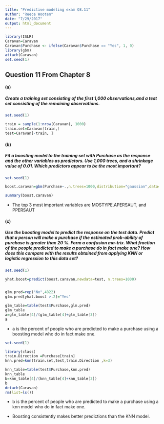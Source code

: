 ```yaml
---
title: "Predictive modeling exam Q8.11"
author: "Reece Wooten"
date: "7/29/2017"
output: html_document
---
```


```r
library(ISLR)
Caravan=Caravan
Caravan$Purchase <- ifelse(Caravan$Purchase == "Yes", 1, 0)
library(gbm)
attach(Caravan)
set.seed(1)

```
## Question 11 From Chapter 8
#### (a) 
##### Create a training set consisting of the first 1,000 observations,and a test set consisting of the remaining observations.
```r
set.seed(1)

train = sample(1:nrow(Caravan), 1000)
train.set=Caravan[train,]
test=Caravan[-train, ]


```
#### (b) 
##### Fit a boosting model to the training set with Purchase as the response and the other variables as predictors. Use 1,000 trees, and a shrinkage value of 0.01. Which predictors appear to be the most important?

```r
set.seed(1)

boost.caravan=gbm(Purchase~.,n.trees=1000,distribution="gaussian",data=train.set,shrinkage = .01)

summary(boost.caravan)
```
* The top 3 most important variables are MOSTYPE,APERSAUT, and PPERSAUT 

#### (c) 
##### Use the boosting model to predict the response on the test data. Predict that a person will make a purchase if the estimated prob-ability of purchase is greater than 20 %. Form a confusion ma-trix. What fraction of the people predicted to make a purchase do in fact make one? How does this compare with the results obtained from applying KNN or logistic regression to this data set?
```r
set.seed(1)

yhat.boost=predict(boost.caravan,newdata=test, n.trees=1000)


glm.pred=rep("No",4822)
glm.pred[yhat.boost >.2]="Yes"

```
```r
glm_table=table(test$Purchase,glm.pred)
glm_table
a=glm_table[4]/(glm_table[4]+glm_table[3])
a
```
* a is the percent of people who are predicted to make a purchase using a boosting model who do in fact make one. 
```r
set.seed(1)

library(class)
train.Direction =Purchase[train]
knn.pred=knn(train.set,test,train.Direction ,k=3)

knn_table=table(test$Purchase,knn.pred)
knn_table
b=knn_table[4]/(knn_table[4]+knn_table[3])
b
detach(Caravan)
rm(list=ls())
```
* b is the percent of people who are predicted to make a purchase using a knn model who do in fact make one. 

* Boosting consistently makes better predictions than the KNN model. 


